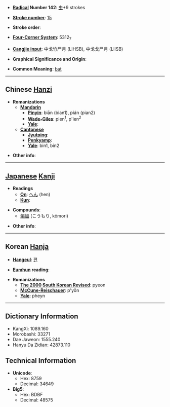 * '''[[Wiktionary:Chinese radical index| Radical]] Number 142''': [[Wiktionary:Chinese radical index 虫|虫]]+9 strokes

* '''[[Wiktionary:Chinese total strokes index|Stroke number]]''': [[Wiktionary:Chinese total strokes index 15|15]]

* '''Stroke order''': 

* '''[[Wiktionary:Chinese four corner index|Four-Corner System]]''': 5312<sub>7</sub>

* '''[[Wiktionary:Chinese Cangjie index|Cangjie input]]''': 中戈竹尸月 (LIHSB), 中戈戈尸月 (LIISB)

* '''Graphical Significance and Origin''': 

* '''Common Meaning''': [[bat]]

----

== Chinese [[Hanzi]] ==

* '''Romanizations'''
** '''[[Mandarin]]'''
*** '''[[Pinyin]]''': biān (bian1), pián (pian2)
*** '''[[Wade-Giles]]''': pien<sup>1</sup>, p'ien<sup>2</sup>
*** '''[[Yale]]''': 
** '''[[Cantonese]]'''
*** '''[[Jyutping]]''':
*** '''[[Penkyamp]]''': 
*** '''[[Yale]]''': bin1, bin2

* '''Other info''': 

----

== [[Japanese]] [[Kanji]] ==

* '''Readings'''
** '''[[On]]''': [[へん]] (hen)
** '''[[Kun]]''': 

* '''Compounds''':
**[[蝙蝠]] (こうもり, kōmori)

* '''Other info''':  

----

== Korean [[Hanja]] ==

* '''[[Hangeul]]''': [[편]]

* '''[[Eumhun]] reading''': 

* '''Romanizations'''
** '''[[The 2000 South Korean Revised Romanization|The 2000 South Korean Revised]]''': pyeon
** '''[[McCune-Reischauer]]''': p'yŏn
** '''[[Yale]]''': pheyn

----

== Dictionary Information ==

* KangXi: 1089.160
* Morobashi: 33271
* Dae Jaweon: 1555.240
* Hanyu Da Zidian: 42873.110

== Technical Information ==

* '''Unicode''':
** Hex: 8759
** Decimal: 34649
* '''Big5''':
** Hex: BDBF
** Decimal: 48575
